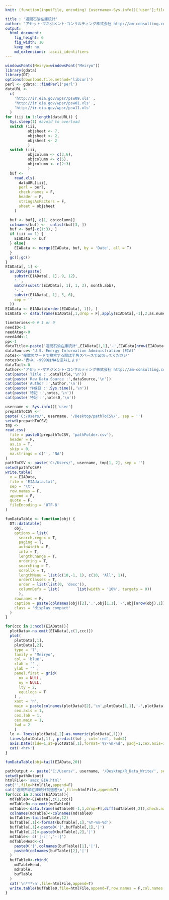 ```yaml
---
knit: (function(inputFile, encoding) {username<-Sys.info()['user'];fileName<-'defaultPath.csv';pathToFile <-paste0('C:/Users/', username,'/Desktop/pathToCSV/');setwd(pathToFile);buf0<-read.csv(fileName,header = F,skip = 0,stringsAsFactor = F,check.names = F,fileEncoding = 'utf-8');rmarkdown::render(inputFile, encoding = encoding, output_file = paste0('C:/Users/',username,buf0[2,1],'charts/','am-consulting.co.jp-',format(Sys.time(),'%Y-%m-%d-%H-%M-%S'),'.html')) })

title : '週間石油在庫統計'
author: "アセット･マネジメント･コンサルティング株式会社 http://am-consulting.co.jp"
output: 
  html_document:
    fig_height: 6
    fig_width: 10
    keep_md: no
    md_extensions: -ascii_identifiers 
---
```


```r
windowsFonts(Meiryo=windowsFont("Meiryo"))
library(gdata)
library(DT)
options(download.file.method='libcurl')
perl <- gdata:::findPerl('perl')
dataURL <-
  c(
    'http://ir.eia.gov/wpsr/psw09.xls' ,
    'http://ir.eia.gov/wpsr/psw01.xls' , 
    'http://ir.eia.gov/wpsr/psw11.xls'  
  )
for (iii in 1:length(dataURL)) { 
  Sys.sleep(1) #avoid to overload    
  switch (iii,
          objsheet <- 7,
          objsheet <- 2,
          objsheet <- 2
          )
  switch (iii,
          objcolumn <- c(3,6),
          objcolumn <- c(5),
          objcolumn <- c(2:3)
          )
  buf <-
    read.xls(
      dataURL[iii],
      perl = perl,
      check.names = F,
      header = F,
      stringsAsFactors = F,
      sheet = objsheet
    )

  buf <- buf[, c(1, objcolumn)]
  colnames(buf) <-  unlist(buf[3, ])
  buf <- buf[-c(1:3), ]
  if (iii == 1) {
    EIAData <- buf
  } else{
    EIAData <- merge(EIAData, buf, by = 'Date', all = T)
  }
  gc();gc()
}
EIAData[, 1] <-
  as.Date(paste(
    substr(EIAData[, 1], 9, 12),
    '-',
    match(substr(EIAData[, 1], 1, 3), month.abb),
    '-',
    substr(EIAData[, 1], 5, 6),
    sep = ''
  ))
EIAData <- EIAData[order(EIAData[, 1]), ]
EIAData <- data.frame(EIAData[,1,drop = F],apply(EIAData[,-1],2,as.numeric),check.names = F)
```

```r
timeSeries<-0 # 1 or 0
needID<-1
needAtag<-0
needAdd<-1
pp<-1
dataTitle<-paste('週間石油在庫統計',EIAData[1,1],'-',EIAData[nrow(EIAData),1])
dataSource<-'U.S. Energy Information Administration (EIA)'
notes<-'複数のワードで検索する際は半角スペースで区切ってください'
notes0<-'表中、-9999はNAを意味します'
dataTail<-0 
Author<-'アセット･マネジメント･コンサルティング株式会社 http://am-consulting.co.jp'
cat(paste('Title :',dataTitle,'\n'))
cat(paste('Raw Data Source :',dataSource,'\n'))
cat(paste('Author :',Author,'\n'))
cat(paste('作成日 :',Sys.time(),'\n'))
cat(paste('特記 :',notes,'\n'))
cat(paste('特記 :',notes0,'\n'))
```

```r
username <- Sys.info()['user']
prepathToCSV <-
paste('C:/Users/', username, '/Desktop/pathToCSV/', sep = '')
setwd(prepathToCSV)
tmp <-
read.csv(
  file = paste0(prepathToCSV, 'pathFolder.csv'),
  header = F,
  as.is = T,
  skip = 0,
  na.strings = c('', 'NA')
)
pathToCSV <- paste('C:/Users/', username, tmp[1, 2], sep = '')
setwd(pathToCSV)
write.table(
  x = EIAData,
  file = 'EIAdata.txt',
  sep = '\t',
  row.names = F,
  append = F,
  quote = F,
  fileEncoding = 'UTF-8'
)
```

```r
funDataTable <- function(obj) {
  DT::datatable(
    obj,
    options = list(
      search.regex = T,
      paging = T,
      autoWidth = F,
      info = T,
      lengthChange = T,
      ordering = T,
      searching = T,
      scrollX = T,
      lengthMenu = list(c(10,-1, 1), c(10, 'All', 1)),
      orderClasses = T,
      order = list(list(0, 'desc')),
      columnDefs = list(        list(width = '10%', targets = 0))
      ),
    rownames = F,
    caption = paste(colnames(obj)[2],'.',obj[1,1],'-',obj[nrow(obj),1]),
    class = 'display compact'
  ) 
}
```

```r
for(ccc in 2:ncol(EIAData)){
  plotData<-na.omit(EIAData[,c(1,ccc)])
  plot(
    plotData[,1],
    plotData[,2],
    type = 'l',
    family = 'Meiryo',
    col = 'blue',
    xlab = '' ,
    ylab = '' ,
    panel.first = grid(
      nx = NULL,
      ny = NULL,
      lty = 2,
      equilogs = T
    ) ,
    xaxt = 'n',
    main = paste(colnames(plotData)[2],'\n',plotData[1,1],'-',plotData[nrow(plotData),1]),
    cex.axis = 1,
    cex.lab = 1,
    cex.main = 1,
    lwd = 2
    )
  lo <- loess(plotData[,2]~as.numeric(plotData[,1]))
  lines(plotData[,1] , predict(lo) , col='red', lwd=2)
  axis.Date(side=1,at=plotData[,1],format='%Y-%m-%d', padj=1,cex.axis=1.0)
  cat('<hr>')
}
``` 

```r
funDataTable(obj=tail(EIAData,20))
``` 

```r
pathOutput <- paste('C:/Users/', username, '/Desktop/R_Data_Write/', sep = '')
setwd(pathOutput)
htmlFile<-'amcc_EIA.html'
cat('',file=htmlFile,append=F)
cat('週間石油在庫統計前週差\n',file=htmlFile,append=T)
for(ccc in 2:ncol(EIAData)){
  mdTable0<-EIAData[,c(1,ccc)]
  mdTable0<-na.omit(mdTable0)
  mdTable<-data.frame(mdTable0[-1,1,drop=F],diff(mdTable0[,2]),check.names = F)
  colnames(mdTable)<-colnames(mdTable0)
  bufTable<-tail(mdTable,12)
  bufTable[,1]<-format(bufTable[,1],'%Y-%m-%d')
  bufTable[,1]<-paste0('|',bufTable[,1],'|')
  bufTable[,2]<-paste0(bufTable[,2],'|')
  mdTable<- c('|-:|','-:|')
  mdTableHead<-c(
    paste0('|',colnames(bufTable)[1],'|'),   
    paste0(colnames(bufTable)[2],'|')   
  )  
  bufTable0<-rbind(
    mdTableHead,   
    mdTable,
    bufTable
  )
  cat('\n***\n',file=htmlFile,append=T)
  write.table(bufTable0,file=htmlFile,append=T,row.names = F,col.names = F ,quote = F)
}
``` 